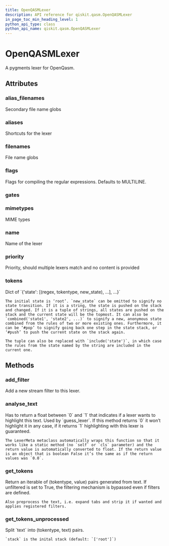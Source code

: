 ```yaml
---
title: OpenQASMLexer
description: API reference for qiskit.qasm.OpenQASMLexer
in_page_toc_min_heading_level: 1
python_api_type: class
python_api_name: qiskit.qasm.OpenQASMLexer
---
```


# OpenQASMLexer

<Class id="qiskit.qasm.OpenQASMLexer" github="https://github.com/qiskit/qiskit/tree/stable/0.14/qiskit/qasm/pygments/lexer.py" signature="OpenQASMLexer(*args, **kwds)">
  A pygments lexer for OpenQasm.

  ## Attributes

  ### alias\_filenames

  <Attribute id="qiskit.qasm.OpenQASMLexer.alias_filenames" signature="= []">
    Secondary file name globs
  </Attribute>

  ### aliases

  <Attribute id="qiskit.qasm.OpenQASMLexer.aliases" signature="= ['qasm']">
    Shortcuts for the lexer
  </Attribute>

  ### filenames

  <Attribute id="qiskit.qasm.OpenQASMLexer.filenames" signature="= ['*.qasm']">
    File name globs
  </Attribute>

  ### flags

  <Attribute id="qiskit.qasm.OpenQASMLexer.flags" signature="= 8">
    Flags for compiling the regular expressions. Defaults to MULTILINE.
  </Attribute>

  ### gates

  <Attribute id="qiskit.qasm.OpenQASMLexer.gates" signature="= ['id', 'cx', 'x', 'y', 'z', 's', 'sdg', 'h', 't', 'tdg', 'ccx', 'c3x', 'c4x', 'c3sqrtx', 'rx', 'ry', 'rz', 'cz', 'cy', 'ch', 'swap', 'cswap', 'crx', 'cry', 'crz', 'cu1', 'cu3', 'rxx', 'rzz', 'rccx', 'rc3x', 'u1', 'u2', 'u3']" />

  ### mimetypes

  <Attribute id="qiskit.qasm.OpenQASMLexer.mimetypes" signature="= []">
    MIME types
  </Attribute>

  ### name

  <Attribute id="qiskit.qasm.OpenQASMLexer.name" signature="= 'OpenQASM'">
    Name of the lexer
  </Attribute>

  ### priority

  <Attribute id="qiskit.qasm.OpenQASMLexer.priority" signature="= 0">
    Priority, should multiple lexers match and no content is provided
  </Attribute>

  ### tokens

  <Attribute id="qiskit.qasm.OpenQASMLexer.tokens" signature="= {'gate': [('[unitary\\d+]', Token.Keyword.Type, '#push'), ('p\\d+', Token.Text, '#push')], 'if_keywords': [('[a-zA-Z0-9_]*', Token.Literal.String, '#pop'), ('\\d+', Token.Literal.Number, '#push'), ('.*\\(', Token.Text, 'params')], 'index': [('\\d+', Token.Literal.Number, '#pop')], 'keywords': [('\\s*(\&#x22;([^\&#x22;]|\&#x22;\&#x22;)*\&#x22;)', Token.Literal.String, '#push'), ('\\d+', Token.Literal.Number, '#push'), ('.*\\(', Token.Text, 'params')], 'params': [('[a-zA-Z_][a-zA-Z0-9_]*', Token.Text, '#push'), ('\\d+', Token.Literal.Number, '#push'), ('(\\d+\\.\\d*|\\d*\\.\\d+)([eEf][+-]?[0-9]+)?', Token.Literal.Number, '#push'), ('\\)', Token.Text)], 'root': [('\\n', Token.Text), ('[^\\S\\n]+', Token.Text), ('//\\n', Token.Comment), ('//.*?$', Token.Comment.Single), ('(OPENQASM|include)\\b', Token.Keyword.Reserved, 'keywords'), ('(qreg|creg)\\b', Token.Keyword.Declaration), ('(if)\\b', Token.Keyword.Reserved, 'if_keywords'), ('(pi)\\b', Token.Name.Constant), ('(barrier|measure|reset)\\b', Token.Name.Builtin, 'params'), ('(id|cx|x|y|z|s|sdg|h|t|tdg|ccx|c3x|c4x|c3sqrtx|rx|ry|rz|cz|cy|ch|swap|cswap|crx|cry|crz|cu1|cu3|rxx|rzz|rccx|rc3x|u1|u2|u3)\\b', Token.Keyword.Type, 'params'), ('[unitary\\d+]', Token.Keyword.Type), ('(gate)\\b', Token.Name.Function, 'gate'), ('[a-zA-Z_][a-zA-Z0-9_]*', Token.Text, 'index')]}">
    Dict of `{'state': [(regex, tokentype, new_state), ...], ...}`

    The initial state is ‘root’. `new_state` can be omitted to signify no state transition. If it is a string, the state is pushed on the stack and changed. If it is a tuple of strings, all states are pushed on the stack and the current state will be the topmost. It can also be `combined('state1', 'state2', ...)` to signify a new, anonymous state combined from the rules of two or more existing ones. Furthermore, it can be ‘#pop’ to signify going back one step in the state stack, or ‘#push’ to push the current state on the stack again.

    The tuple can also be replaced with `include('state')`, in which case the rules from the state named by the string are included in the current one.
  </Attribute>

  ## Methods

  ### add\_filter

  <Function id="qiskit.qasm.OpenQASMLexer.add_filter" signature="OpenQASMLexer.add_filter(filter_, **options)">
    Add a new stream filter to this lexer.
  </Function>

  ### analyse\_text

  <Function id="qiskit.qasm.OpenQASMLexer.analyse_text" signature="static OpenQASMLexer.analyse_text(text)">
    Has to return a float between `0` and `1` that indicates if a lexer wants to highlight this text. Used by `guess_lexer`. If this method returns `0` it won’t highlight it in any case, if it returns `1` highlighting with this lexer is guaranteed.

    The LexerMeta metaclass automatically wraps this function so that it works like a static method (no `self` or `cls` parameter) and the return value is automatically converted to float. If the return value is an object that is boolean False it’s the same as if the return values was `0.0`.
  </Function>

  ### get\_tokens

  <Function id="qiskit.qasm.OpenQASMLexer.get_tokens" signature="OpenQASMLexer.get_tokens(text, unfiltered=False)">
    Return an iterable of (tokentype, value) pairs generated from text. If unfiltered is set to True, the filtering mechanism is bypassed even if filters are defined.

    Also preprocess the text, i.e. expand tabs and strip it if wanted and applies registered filters.
  </Function>

  ### get\_tokens\_unprocessed

  <Function id="qiskit.qasm.OpenQASMLexer.get_tokens_unprocessed" signature="OpenQASMLexer.get_tokens_unprocessed(text, stack=('root',))">
    Split `text` into (tokentype, text) pairs.

    `stack` is the inital stack (default: `['root']`)
  </Function>
</Class>

